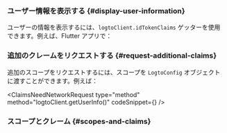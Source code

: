 

### ユーザー情報を表示する \{#display-user-information}

ユーザーの情報を表示するには、`logtoClient.idTokenClaims` ゲッターを使用できます。例えば、Flutter アプリで：

<DisplayUserInfo />

### 追加のクレームをリクエストする \{#request-additional-claims}

<FindUserInfoMissing method="client.idTokenClaims" />

<ScopesAndClaimsIntroduction />

追加のスコープをリクエストするには、スコープを `LogtoConfig` オブジェクトに渡すことができます。例えば：

<ScopesAndClaimsCode />

<ClaimsNeedNetworkRequest
  type="method"
  method="logtoClient.getUserInfo()"
  codeSnippet={<FetchUserInfo />}
/>

### スコープとクレーム \{#scopes-and-claims}

<ScopesAndClaims />

